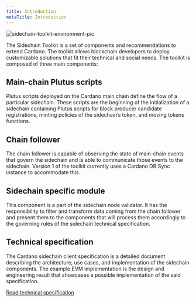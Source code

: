 ```yaml
---
title: Introduction
metaTitle: Introduction
---
```


![sidechain-toolkit-environment-pic](https://user-images.githubusercontent.com/10556209/204818497-7c27e2fb-46c3-41fd-bf60-a47b0926ad9b.png)


The Sidechain Toolkit is a set of components and recommendations to extend Cardano. The toolkit allows blockchain developers to deploy customizable solutions that fit their technical and social needs. The toolkit is composed of three main components:

## Main-chain Plutus scripts

Plutus scripts deployed on the Cardano main chain define the flow of a particular sidechain. These scripts are the beginning of the initialization of a sidechain containing Plutus scripts for block producer candidate registrations, minting policies of the sidechain’s token, and moving tokens functions.

## Chain follower

The chain follower is capable of observing the state of main-chain events that govern the sidechain and is able to communicate those events to the sidechain. Version 1 of the toolkit currently uses a Cardano DB Sync instance to accommodate this.

## Sidechain specific module

This component is a part of the sidechain node validator. It has the responsibility to filter and transform data coming from the chain follower and present them to the components that will process them accordingly to the governing rules of the sidechain technical specification.

## Technical specification

The Cardano sidechain client specification is a detailed document describing the architecture, use cases, and implementation of the sidechain components. The example EVM implementation is the design and engineering result that showcases a possible implementation of the said specification.

[Read technical specification](https://github.com/input-output-hk/sc-evm/blob/main/TECHNICAL_SPECIFICATION_v1.1.pdf)
